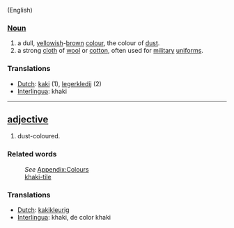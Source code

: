 (English)
===[[Noun]]===
#a dull, [[yellow]]ish-[[brown]] [[color|colour]], the colour of [[dust]].
#a strong [[cloth]] of [[wool]] or [[cotton]], often used for [[military]] [[uniform]]s.

=== Translations ===
*[[Dutch]]: [[kaki]] (1), [[legerkledij]] (2)
*[[Interlingua]]: khaki

----

== [[adjective]] ==
#dust-coloured.

=== Related words ===
:''See'' [[Wiktionary_Appendix:Colours|Appendix:Colours]]
:[[khaki-tile]]

=== Translations ===
*[[Dutch]]: [[kakikleurig]]
*[[Interlingua]]: khaki, de color khaki